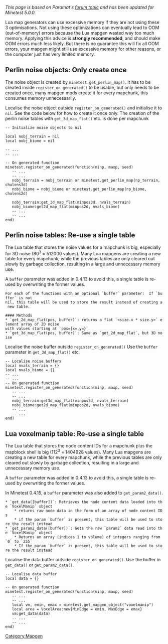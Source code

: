 {{LuaTips}}

''This page is based on Paramat's [https://forum.minetest.net/viewtopic.php?t=16043 forum topic] and has been updated for Minetest 5.0.0.''

Lua map generators can use excessive memory if they are not using these 3 optimisations. Not using these optimizations can eventually lead to OOM (out-of-memory) errors because the Lua mapgen wasted way too much memory. Applying this advice is '''strongly recommended''', and should make OOM errors much less likely. But there is no guarantee this will fix all OOM errors, your mapgen might still use excessive memory for other reasons, or the computer just has very limited memory.

== Perlin noise objects: Only create once ==

The noise object is created by <code>minetest.get_perlin_map()</code>.
It has to be created inside <code>register_on_generated()</code> to be usable, but only needs to be created once, many mapgen mods create it for every mapchunk, this consumes memory unnecessarily.

Localise the noise object outside <code>register_on_generated()</code> and initialise it to <code>nil</code>.
See the code below for how to create it once only.
The creation of the perlin noise tables with <code>get_3d_map_flat()</code> etc. is done per mapchunk

<source>
-- Initialize noise objects to nil

local nobj_terrain = nil
local nobj_biome = nil

-- ...
-- ...

-- On generated function
minetest.register_on_generated(function(minp, maxp, seed)
   -- ...
   -- ...
   nobj_terrain = nobj_terrain or minetest.get_perlin_map(np_terrain, chulens3d)
   nobj_biome = nobj_biome or minetest.get_perlin_map(np_biome, chulens2d)
   
   nobj_terrain:get_3d_map_flat(minpos3d, nvals_terrain)
   nobj_biome:get2d_map_flat(minpos2d, nvals_biome)
   -- ...
   -- ...
end)
</source>

== Perlin noise tables: Re-use a single table ==

The Lua table that stores the noise values for a mapchunk is big, especially for 3D noise (80<sup>3</sup> = 512000 values).
Many Lua mapgens are creating a new table for every mapchunk, while the previous tables are only cleared out slowly by garbage collection, resulting in a large and unnecessary memory use.

A <code>buffer</code> parameter was added in 0.4.13 to avoid this, a single table is re-used by overwriting the former values.

 For each of the functions with an optional `buffer` parameter:  If `buffer` is not
 nil, this table will be used to store the result instead of creating a new table.
  
 #### Methods
 * `get_2d_map_flat(pos, buffer)`: returns a flat `<size.x * size.y>` element array of 2D noise
 with values starting at `pos={x=,y=}`
 * `get_3d_map_flat(pos, buffer)`: Same as `get_2d_map_flat`, but 3D noise

Localise the noise buffer outside <code>register_on_generated()</code>
Use the <code>buffer</code> parameter in <code>get_3d_map_flat()</code> etc.

<source>
-- Localise noise buffers
local nvals_terrain = {}
local nvals_biome = {}
-- ...
-- ...
-- On generated function
minetest.register_on_generated(function(minp, maxp, seed)
   -- ...
   -- ...
   nobj_terrain:get3d_map_flat(minpos3d, nvals_terrain)
   nobj_biome:get2d_map_flat(minpos2d, nvals_biome)
   -- ...
   -- ...
end)
</source>

== Lua voxelmanip table: Re-use a single table ==

The Lua table that stores the node content IDs for a mapchunk plus the mapblock shell is big (112<sup>3</sup> = 1404928 values).
Many Lua mapgens are creating a new table for every mapchunk, while the previous tables are only cleared out slowly by garbage collection, resulting in a large and unnecessary memory use.

A <code>buffer</code> parameter was added in 0.4.13 to avoid this, a single table is re-used by overwriting the former values.

In Minetest 0.4.15, a <code>buffer</code> parameter was also added to <code>get_param2_data()</code>.

 * `get_data([buffer])`: Retrieves the node content data loaded into the `VoxelManip` object
     * returns raw node data in the form of an array of node content IDs
     * if the param `buffer` is present, this table will be used to store the result instead
 * `get_param2_data([buffer])`: Gets the raw `param2` data read into the `VoxelManip` object
     * Returns an array (indices 1 to volume) of integers ranging from `0` to `255`
     * If the param `buffer` is present, this table will be used to store the result instead

Localise the data buffer outside <code>register_on_generated()</code>.
Use the buffer in <code>get_data()</code> or <code>get_param2_data()</code>.

<source>
-- Localise data buffer
local data = {}

-- On generated function
minetest.register_on_generated(function(minp, maxp, seed)
   -- ...
   -- ...
   local vm, emin, emax = minetest.get_mapgen_object("voxelmanip")
   local area = VoxelArea:new{MinEdge = emin, MaxEdge = emax}
   vm:get_data(data)
   -- ...
   -- ...
end)
</source>

[[Category:Mapgen]]
